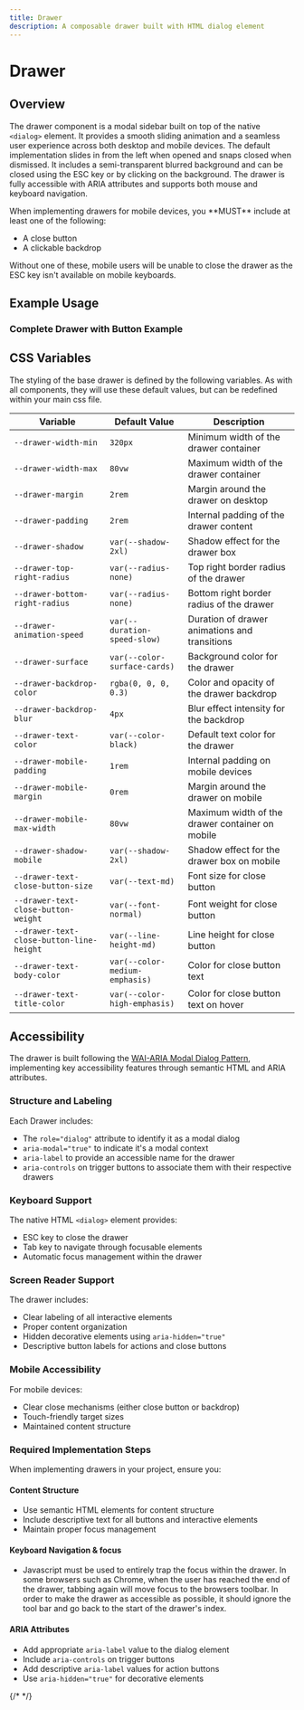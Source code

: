 ```yaml
---
title: Drawer
description: A composable drawer built with HTML dialog element
---
```



# Drawer

## Overview

The drawer component is a modal sidebar built on top of the native `<dialog>` element. It provides a smooth sliding animation and a seamless user experience across both desktop and mobile devices.
The default implementation slides in from the left when opened and snaps closed when dismissed. It includes a semi-transparent blurred background and can be closed using the ESC key or by clicking on the background.
The drawer is fully accessible with ARIA attributes and supports both mouse and keyboard navigation.

<Aside type="caution">
When implementing drawers for mobile devices, you **MUST** include at least one of the following:

- A close button
- A clickable backdrop

Without one of these, mobile users will be unable to close the drawer as the ESC key isn't available on mobile keyboards.

</Aside>

## Example Usage

### Complete Drawer with Button Example

<ComponentPreview>
  <BackdropDrawer />
</ComponentPreview>

## CSS Variables

The styling of the base drawer is defined by the following variables. As with all components, they will use these default values, but can be redefined within your main css file.

| Variable                                 | Default Value                  | Description                                     |
| ---------------------------------------- | ------------------------------ | ----------------------------------------------- |
| `--drawer-width-min`                     | `320px`                        | Minimum width of the drawer container           |
| `--drawer-width-max`                     | `80vw`                         | Maximum width of the drawer container           |
| `--drawer-margin`                        | `2rem`                         | Margin around the drawer on desktop             |
| `--drawer-padding`                       | `2rem`                         | Internal padding of the drawer content          |
| `--drawer-shadow`                        | `var(--shadow-2xl)`            | Shadow effect for the drawer box                |
| `--drawer-top-right-radius`              | `var(--radius-none)`           | Top right border radius of the drawer           |
| `--drawer-bottom-right-radius`           | `var(--radius-none)`           | Bottom right border radius of the drawer        |
| `--drawer-animation-speed`               | `var(--duration-speed-slow)`   | Duration of drawer animations and transitions   |
| `--drawer-surface`                       | `var(--color-surface-cards)`   | Background color for the drawer                 |
| `--drawer-backdrop-color`                | `rgba(0, 0, 0, 0.3)`           | Color and opacity of the drawer backdrop        |
| `--drawer-backdrop-blur`                 | `4px`                          | Blur effect intensity for the backdrop          |
| `--drawer-text-color`                    | `var(--color-black)`           | Default text color for the drawer               |
| `--drawer-mobile-padding`                | `1rem`                         | Internal padding on mobile devices              |
| `--drawer-mobile-margin`                 | `0rem`                         | Margin around the drawer on mobile              |
| `--drawer-mobile-max-width`              | `80vw`                         | Maximum width of the drawer container on mobile |
| `--drawer-shadow-mobile`                 | `var(--shadow-2xl)`            | Shadow effect for the drawer box on mobile      |
| `--drawer-text-close-button-size`        | `var(--text-md)`               | Font size for close button                      |
| `--drawer-text-close-button-weight`      | `var(--font-normal)`           | Font weight for close button                    |
| `--drawer-text-close-button-line-height` | `var(--line-height-md)`        | Line height for close button                    |
| `--drawer-text-body-color`               | `var(--color-medium-emphasis)` | Color for close button text                     |
| `--drawer-text-title-color`              | `var(--color-high-emphasis)`   | Color for close button text on hover            |

## Accessibility

The drawer is built following the [WAI-ARIA Modal Dialog Pattern](https://www.w3.org/WAI/ARIA/apg/patterns/dialog-modal/), implementing key accessibility features through semantic HTML and ARIA attributes.

### Structure and Labeling

Each Drawer includes:

- The `role="dialog"` attribute to identify it as a modal dialog
- `aria-modal="true"` to indicate it's a modal context
- `aria-label` to provide an accessible name for the drawer
- `aria-controls` on trigger buttons to associate them with their respective drawers

### Keyboard Support

The native HTML `<dialog>` element provides:

- ESC key to close the drawer
- Tab key to navigate through focusable elements
- Automatic focus management within the drawer

### Screen Reader Support

The drawer includes:

- Clear labeling of all interactive elements
- Proper content organization
- Hidden decorative elements using `aria-hidden="true"`
- Descriptive button labels for actions and close buttons

### Mobile Accessibility

For mobile devices:

- Clear close mechanisms (either close button or backdrop)
- Touch-friendly target sizes
- Maintained content structure

### Required Implementation Steps

When implementing drawers in your project, ensure you:

#### Content Structure

- Use semantic HTML elements for content structure
- Include descriptive text for all buttons and interactive elements
- Maintain proper focus management

#### Keyboard Navigation & focus

- Javascript must be used to entirely trap the focus within the drawer. In some browsers such as Chrome, when the user has reached the end of the drawer, tabbing again will move focus to the browsers toolbar. In order to make the drawer as accessible as possible, it should ignore the tool bar and go back to the start of the drawer's index.

#### ARIA Attributes

- Add appropriate `aria-label` value to the dialog element
- Include `aria-controls` on trigger buttons
- Add descriptive `aria-label` values for action buttons
- Use `aria-hidden="true"` for decorative elements

{/*  */}
